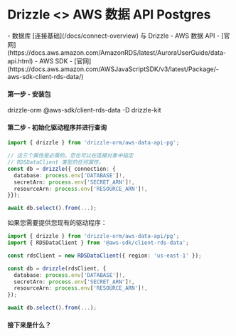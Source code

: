 
# Drizzle \<\> AWS 数据 API Postgres

<Prerequisites>
- 数据库 [连接基础](/docs/connect-overview) 与 Drizzle
- AWS 数据 API - [官网](https://docs.aws.amazon.com/AmazonRDS/latest/AuroraUserGuide/data-api.html)
- AWS SDK - [官网](https://docs.aws.amazon.com/AWSJavaScriptSDK/v3/latest/Package/-aws-sdk-client-rds-data/)
</Prerequisites>

#### 第一步 - 安装包
<Npm>
drizzle-orm @aws-sdk/client-rds-data
-D drizzle-kit
</Npm>

#### 第二步 - 初始化驱动程序并进行查询
```typescript copy
import { drizzle } from 'drizzle-orm/aws-data-api-pg';

// 这三个属性是必需的。您也可以在连接对象中指定
// RDSDataClient 类型的任何属性。
const db = drizzle({ connection: {
  database: process.env['DATABASE']!,
  secretArn: process.env['SECRET_ARN']!,
  resourceArn: process.env['RESOURCE_ARN']!,
}});

await db.select().from(...);
```

如果您需要提供您现有的驱动程序：

```typescript copy
import { drizzle } from 'drizzle-orm/aws-data-api/pg';
import { RDSDataClient } from '@aws-sdk/client-rds-data';

const rdsClient = new RDSDataClient({ region: 'us-east-1' });

const db = drizzle(rdsClient, {
  database: process.env['DATABASE']!,
  secretArn: process.env['SECRET_ARN']!,
  resourceArn: process.env['RESOURCE_ARN']!,
});

await db.select().from(...);
```

#### 接下来是什么？

<WhatsNextPostgres/>